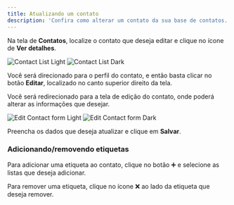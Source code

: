 ```yaml
---
title: Atualizando um contato
description: 'Confira como alterar um contato da sua base de contatos.'
---
```


Na tela de **Contatos**, localize o contato que deseja editar e clique no ícone de **Ver detalhes**.

<Frame>
  <img
    className="block dark:hidden"
    src="/images/contacts/contacts-list-light.png"
    alt="Contact List Light"
  />
  <img
    className="hidden dark:block"
    src="/images/contacts/contacts-list-dark.png"
    alt="Contact List Dark"
  />
</Frame>

Você será direcionado para o perfil do contato, e então basta clicar no botão **Editar**, localizado no canto superior direito da tela.

Você será redirecionado para a tela de edição do contato, onde poderá alterar as informações que desejar.

<Frame>
  <img
    className="block dark:hidden"
    src="/images/contacts/contacts-edit-light.png"
    alt="Edit Contact form Light"
  />
  <img
    className="hidden dark:block"
    src="/images/contacts/contacts-edit-dark.png"
    alt="Edit Contact form Dark"
  />
</Frame>

Preencha os dados que deseja atualizar e clique em **Salvar**.

### Adicionando/removendo etiquetas

Para adicionar uma etiqueta ao contato, clique no botão ➕ e selecione as listas que deseja adicionar.

Para remover uma etiqueta, clique no ícone ❌ ao lado da etiqueta que deseja remover.
